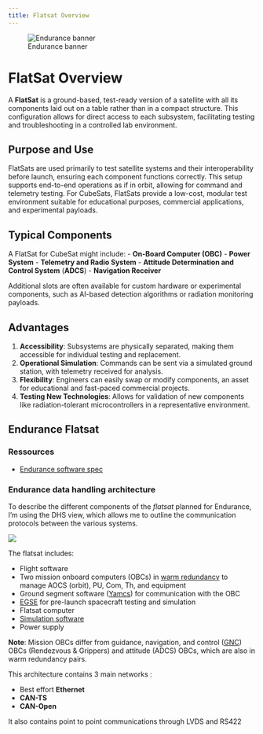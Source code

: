 ```yaml
---
title: Flatsat Overview
---
```

![Endurance banner](images/Linkedin_banner_RESIZED.png)

# FlatSat Overview

A **FlatSat** is a ground-based, test-ready version of a satellite with all its components laid out on a table rather than in a compact structure. This configuration allows for direct access to each subsystem, facilitating testing and troubleshooting in a controlled lab environment. 

## Purpose and Use

FlatSats are used primarily to test satellite systems and their interoperability before launch, ensuring each component functions correctly. This setup supports end-to-end operations as if in orbit, allowing for command and telemetry testing. For CubeSats, FlatSats provide a low-cost, modular test environment suitable for educational purposes, commercial applications, and experimental payloads.

## Typical Components

A FlatSat for CubeSat might include:
- **On-Board Computer (OBC)**
- **Power System**
- **Telemetry and Radio System**
- **Attitude Determination  and Control System** (**ADCS**)
- **Navigation Receiver**

Additional slots are often available for custom hardware or experimental components, such as AI-based detection algorithms or radiation monitoring payloads.

## Advantages

1. **Accessibility**: Subsystems are physically separated, making them accessible for individual testing and replacement.
2. **Operational Simulation**: Commands can be sent via a simulated ground station, with telemetry received for analysis.
3. **Flexibility**: Engineers can easily swap or modify components, an asset for educational and fast-paced commercial projects.
4. **Testing New Technologies**: Allows for validation of new components like radiation-tolerant microcontrollers in a representative environment.

## Endurance Flatsat

### Ressources 

- [Endurance software spec](https://docs.google.com/document/d/1-258bORFvqcAcdje3dtHqEp3SzGdBD3c9GgvU-LWN3k/edit?tab=t.0#heading=h.gjdgxs)

### Endurance data handling architecture

To describe the different components of the _flatsat_ planned for Endurance, I’m using the DHS view, which allows me to outline the communication protocols between the various systems.

![](images/dhs.png)

The flatsat includes:

- Flight software
- Two mission onboard computers (OBCs) in [warm redundancy](../LearningMore/redundancy.qmd) to manage AOCS (orbit), PU, Com, Th, and equipment
- Ground segment software ([Yamcs](https://yamcs.org/)) for communication with the OBC
- [EGSE](../LearningMore/egse.qmd) for pre-launch spacecraft testing and simulation
- Flatsat computer
- [Simulation software](https://github.com/asynchronics/asynchronix)
- Power supply

**Note**: Mission OBCs differ from guidance, navigation, and control ([GNC](https://indico.esa.int/event/181/contributions/1436/attachments/1385/1610/ESA_GNC_Technologies_and_Test_Beds_for_ADR_and_Space_Tug_Applications.pdf)) OBCs (Rendezvous & Grippers) and attitude (ADCS) OBCs, which are also in warm redundancy pairs.

This architecture contains 3 main networks :

- Best effort **Ethernet**
- **CAN-TS**
- **CAN-Open**

It also contains point to point communications through LVDS and RS422
